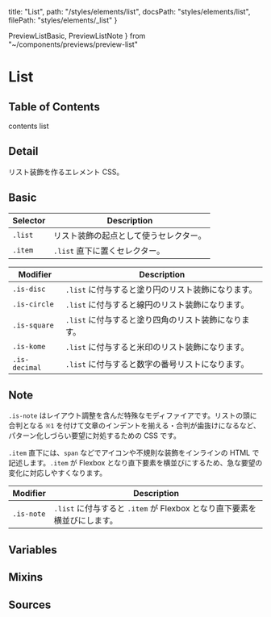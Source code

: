   title: "List",
  path: "/styles/elements/list",
  docsPath: "styles/elements/list",
  filePath: "styles/elements/_list"
}

  PreviewListBasic,
  PreviewListNote
} from "~/components/previews/preview-list"

# List

## Table of Contents

contents list

## Detail

リスト装飾を作るエレメント CSS。

## Basic

<PreviewListBasic />

| Selector | Description                            |
| -------- | -------------------------------------- |
| `.list`  | リスト装飾の起点として使うセレクター。 |
| `.item`  | `.list` 直下に置くセレクター。         |

| Modifier      | Description                                          |
| ------------- | ---------------------------------------------------- |
| `.is-disc`    | `.list` に付与すると塗り円のリスト装飾になります。   |
| `.is-circle`  | `.list` に付与すると線円のリスト装飾になります。     |
| `.is-square`  | `.list` に付与すると塗り四角のリスト装飾になります。 |
| `.is-kome`    | `.list` に付与すると米印のリスト装飾になります。     |
| `.is-decimal` | `.list` に付与すると数字の番号リストになります。     |

## Note

`.is-note` はレイアウト調整を含んだ特殊なモディファイアです。リストの頭に合判となる `※1` を付けて文章のインデントを揃える・合判が歯抜けになるなど、パターン化しづらい要望に対処するための CSS です。

`.item` 直下には、`span` などでアイコンや不規則な装飾をインラインの HTML で記述します。`.item` が Flexbox となり直下要素を横並びにするため、急な要望の変化に対応しやすくなります。

<PreviewListNote />

| Modifier   | Description                                                              |
| ---------- | ------------------------------------------------------------------------ |
| `.is-note` | `.list` に付与すると `.item` が Flexbox となり直下要素を横並びにします。 |

## Variables

<PreviewVariablesSingle filePath={meta.filePath} viewCompiled={true} />

## Mixins

<PreviewMixins filePath={meta.filePath} />

## Sources

<PreviewSources
  title={meta.title}
  docsPath={meta.docsPath}
  scssPath={meta.filePath}
/>
